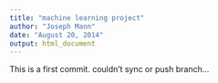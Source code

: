 ```yaml
---
title: "machine learning project"
author: "Joseph Mann"
date: "August 20, 2014"
output: html_document
---
```


This is a first commit.
couldn't sync or push branch...
